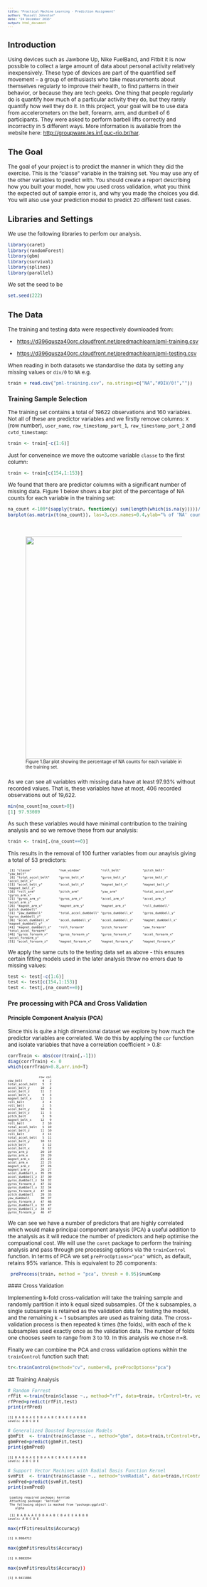 ```yaml
---
title: "Practical Machine Learning - Prediction Assignment"
author: "Russell Johnston"
date: "24 December 2015"
output: html_document
---
```

<style type="text/css">

body, td {
   font-size: 12px;
}
code.r{
  font-size: 10px;
}
pre {
  font-size: 8px
}
</style>

## Introduction

Using devices such as Jawbone Up, Nike FuelBand, and Fitbit it is now possible to collect a large amount of data about personal activity relatively inexpensively. These type of devices are part of the quantified self movement – a group of enthusiasts who take measurements about themselves regularly to improve their health, to find patterns in their behavior, or because they are tech geeks. One thing that people regularly do is quantify how much of a particular activity they do, but they rarely quantify how well they do it. In this project, your goal will be to use data from accelerometers on the belt, forearm, arm, and dumbell of 6 participants. They were asked to perform barbell lifts correctly and incorrectly in 5 different ways. More information is available from the website here: [http://groupware.les.inf.puc-rio.br/har](http://groupware.les.inf.puc-rio.br/har).

## The Goal

The goal of your project is to predict the manner in which they did the exercise. This is the "classe" variable in the training set. You may use any of the other variables to predict with. You should create a report describing how you built your model, how you used cross validation, what you think the expected out of sample error is, and why you made the choices you did. You will also use your prediction model to predict 20 different test cases. 

## Libraries and Settings

We use the following libraries to perfom our analysis.

```r
library(caret)
library(randomForest)
library(gbm)
library(survival)
library(splines)
library(parallel)

```

We set the seed to be 
```r
set.seed(222)
```


## The Data

The training and testing data were respectively  downloaded from:

- [https://d396qusza40orc.cloudfront.net/predmachlearn/pml-training.csv](https://d396qusza40orc.cloudfront.net/predmachlearn/pml-training.csv)

- [https://d396qusza40orc.cloudfront.net/predmachlearn/pml-testing.csv](https://d396qusza40orc.cloudfront.net/predmachlearn/pml-testing.csv)

When reading in both datasets we standardise the data by setting any missing values  or `div/0`  to `NA` e.g.

```r
train = read.csv("pml-training.csv", na.strings=c("NA","#DIV/0!",""))
```


### Training Sample Selection

The training set contains a total of 19622 observations and 160 variables. Not all of these are predictor variables and we firstly remove columns: `X` (row number), `user_name`, `raw_timestamp_part_1`, `raw_timestamp_part_2` and `cvtd_timestamp`:

```r
train <- train[-c(1:6)]
```

Just for conveneince we move the outcome variable `classe` to the first column:
```r
train <- train[c(154,1:153)]
```

We found that there are predictor columns with a significant number of missing data. Figure 1 below shows a bar plot of the percentage of NA counts for each variable in the training set:

```r
na_count <-100*(sapply(train, function(y) sum(length(which(is.na(y)))))/nrow(train))
barplot(as.matrix(t(na_count)), las=3,cex.names=0.4,ylab="% of 'NA' counts")
```

<figure>
<img   style="margin:30px 0px 0px 0px;" src="barplot.png" width="500px"/>
<figcaption style="font-size:10px; margin:0px 0px 20px 0px"> Figure 1.Bar plot showing the percentage of NA counts for each variable in the training set. </figcaption>
</figure>
As we can see all variables with missing data have at least 97.93% without recorded values. That is,  these variables have at most, 406 recorded observations out of 19,622.


```r
min(na_count[na_count>0])
[1] 97.93089
```
As such these variables would  have minimal contribution to the training analysis and so we remove these from our analysis:

```r
train <- train[,(na_count==0)]
```

This results in the removal of 100 further variables from our anaylsis giving a total of 53 predictors:
```
 [1] "classe"               "num_window"           "roll_belt"            "pitch_belt"           "yaw_belt"           
 [6] "total_accel_belt"     "gyros_belt_x"         "gyros_belt_y"         "gyros_belt_z"         "accel_belt_x"       
[11] "accel_belt_y"         "accel_belt_z"         "magnet_belt_x"        "magnet_belt_y"        "magnet_belt_z"      
[16] "roll_arm"             "pitch_arm"            "yaw_arm"              "total_accel_arm"      "gyros_arm_x"        
[21] "gyros_arm_y"          "gyros_arm_z"          "accel_arm_x"          "accel_arm_y"          "accel_arm_z"        
[26] "magnet_arm_x"         "magnet_arm_y"         "magnet_arm_z"         "roll_dumbbell"        "pitch_dumbbell"     
[31] "yaw_dumbbell"         "total_accel_dumbbell" "gyros_dumbbell_x"     "gyros_dumbbell_y"     "gyros_dumbbell_z"   
[36] "accel_dumbbell_x"     "accel_dumbbell_y"     "accel_dumbbell_z"     "magnet_dumbbell_x"    "magnet_dumbbell_y"  
[41] "magnet_dumbbell_z"    "roll_forearm"         "pitch_forearm"        "yaw_forearm"          "total_accel_forearm"
[46] "gyros_forearm_x"      "gyros_forearm_y"      "gyros_forearm_z"      "accel_forearm_x"      "accel_forearm_y"    
[51] "accel_forearm_z"      "magnet_forearm_x"     "magnet_forearm_y"     "magnet_forearm_z"  
```

We apply the same cuts to the  testing data set as above - this ensures certain fitting models used in the later analysis throw no errors due to missing values:

```r
test <- test[-c(1:6)]
test <- test[c(154,1:153)]
test <- test[,(na_count==0)]
```

### Pre processing with PCA and Cross Validation

#### Principle Component Analysis (PCA)
Since this is quite a high dimensional dataset we explore by how much the predictor variables are correlated.  We do this by applying the `cor` function and isolate variables that have a correlation coefficient > 0.8:

```r
corrTrain <- abs(cor(train[,-1]))
diag(corrTrain) <- 0
which(corrTrain>0.8,arr.ind=T)
```
```
                 row col
yaw_belt           4   2
total_accel_belt   5   2
accel_belt_y      10   2
accel_belt_z      11   2
accel_belt_x       9   3
magnet_belt_x     12   3
roll_belt          2   4
roll_belt          2   5
accel_belt_y      10   5
accel_belt_z      11   5
pitch_belt         3   9
magnet_belt_x     12   9
roll_belt          2  10
total_accel_belt   5  10
accel_belt_z      11  10
roll_belt          2  11
total_accel_belt   5  11
accel_belt_y      10  11
pitch_belt         3  12
accel_belt_x       9  12
gyros_arm_y       20  19
gyros_arm_x       19  20
magnet_arm_x      25  22
accel_arm_x       22  25
magnet_arm_z      27  26
magnet_arm_y      26  27
accel_dumbbell_x  35  29
accel_dumbbell_z  37  30
gyros_dumbbell_z  34  32
gyros_forearm_z   47  32
gyros_dumbbell_x  32  34
gyros_forearm_z   47  34
pitch_dumbbell    29  35
yaw_dumbbell      30  37
gyros_forearm_z   47  46
gyros_dumbbell_x  32  47
gyros_dumbbell_z  34  47
gyros_forearm_y   46  47

```

We can see we have a number of  predictors that are highly correlated which would make principal component analysis (PCA) a useful addition to the analysis as it will reduce the number of predictors and help optimise the compuational cost. We will use the `caret` package to perform the training analysis and pass through pre processing options via the `trainControl` function. In terms of PCA we set  `preProcOptions="pca"` which, as default, retains 95% variance. 
This is equivalent to 26 components:

```r
 preProcess(train, method = "pca", thresh = 0.95)$numComp
```

#### Cross Validation

Implementing k-fold cross-validation will take the training sample and  randomly partition it into k equal sized subsamples. Of the k subsamples, a single subsample is retained as the validation data for testing the model, and the remaining k − 1 subsamples are used as training data. The cross-validation process is then repeated k times (the folds), with each of the k subsamples used exactly once as the validation data. The number of folds one chooses seem to range from 3 to 10. In this analysis we chose n=8. 

Finally we can combine the PCA and cross validation options within the  `trainControl` function such that:

```r
tr<-trainControl(method="cv", number=8, preProcOptions="pca")
```

## Training Analysis




```r
# Random Forrest
rfFit <-train(train$classe ~., method="rf", data=train, trControl=tr, verbose=FALSE)
rfPred=predict(rfFit,test)
print(rfPred)
```

```
[1] B A B A A E D B A A B C B A E E A B B B
Levels: A B C D E
```
```r
# Generalized Boosted Regression Models
gbmFit  <- train(train$classe ~., method="gbm", data=train,trControl=tr,verbose=FALSE)
gbmPred=predict(gbmFit,test)
print(gbmPred)
```

```
[1] B A B A A E D B A A B C B A E E A B B B
Levels: A B C D E
```
```r
# Support Vector Machines with Radial Basis Function Kernel
svmFit  <- train(train$classe ~., method="svmRadial", data=train,trControl=tr,verbose=FALSE)
svmPred=predict(svmFit,test)
print(svmPred)
```
```
 Loading required package: kernlab
 Attaching package: ‘kernlab’
 The following object is masked from ‘package:ggplot2’:
    alpha
```

```
 [1] B A B A A E D B A A B C B A E E A B B B
Levels: A B C D E
```


```r
max(rfFit$results$Accuracy)
```

```
[1] 0.9984712
```

```r
max(gbmFit$results$Accuracy)
```

```
[1] 0.9883294
```

```r
max(svmFit$results$Accuracy))
```

```
[1] 0.9411886
```




